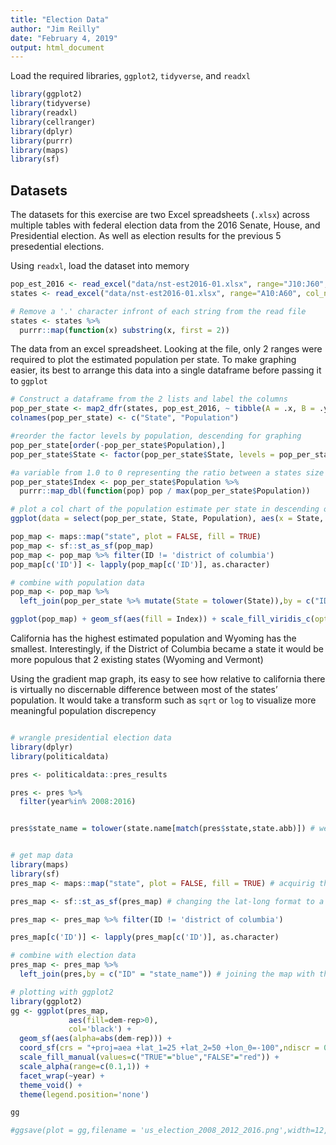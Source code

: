 ```yaml
---
title: "Election Data"
author: "Jim Reilly"
date: "February 4, 2019"
output: html_document
---
```


Load the required libraries, `ggplot2`, `tidyverse`, and `readxl`

```r
library(ggplot2)
library(tidyverse)
library(readxl)
library(cellranger)
library(dplyr)
library(purrr)
library(maps)
library(sf)
```


## Datasets

The datasets for this exercise are two Excel spreadsheets (`.xlsx`) across multiple tables with federal election data from the 2016 Senate, House, and Presidential election. As well as election results for the previous 5 presedential elections.

Using `readxl`, load the dataset into memory

```r
pop_est_2016 <- read_excel("data/nst-est2016-01.xlsx", range="J10:J60", col_names = FALSE)
states <- read_excel("data/nst-est2016-01.xlsx", range="A10:A60", col_names = FALSE)

# Remove a '.' character infront of each string from the read file
states <- states %>%
  purrr::map(function(x) substring(x, first = 2))
```

The data from an excel spreadsheet. Looking at the file, only 2 ranges were required to plot the estimated population per state. To make graphing easier, its best to arrange this data into a single dataframe before passing it to `ggplot`

```r
# Construct a dataframe from the 2 lists and label the columns
pop_per_state <- map2_dfr(states, pop_est_2016, ~ tibble(A = .x, B = .y))
colnames(pop_per_state) <- c("State", "Population")

#reorder the factor levels by population, descending for graphing
pop_per_state[order(-pop_per_state$Population),]
pop_per_state$State <- factor(pop_per_state$State, levels = pop_per_state$State[order(-pop_per_state$Population)])

#a variable from 1.0 to 0 representing the ratio between a states size and the largest state for coloration in a map plot
pop_per_state$Index <- pop_per_state$Population %>%
  purrr::map_dbl(function(pop) pop / max(pop_per_state$Population))

# plot a col chart of the population estimate per state in descending order
ggplot(data = select(pop_per_state, State, Population), aes(x = State, y = Population)) + geom_col() + theme(axis.text.x = element_text(angle = 90, hjust = 1))

pop_map <- maps::map("state", plot = FALSE, fill = TRUE)
pop_map <- sf::st_as_sf(pop_map)
pop_map <- pop_map %>% filter(ID != 'district of columbia')
pop_map[c('ID')] <- lapply(pop_map[c('ID')], as.character)

# combine with population data
pop_map <- pop_map %>% 
  left_join(pop_per_state %>% mutate(State = tolower(State)),by = c("ID" = "State")) 

ggplot(pop_map) + geom_sf(aes(fill = Index)) + scale_fill_viridis_c(option = "plasma")

```

California has the highest estimated population and Wyoming has the smallest. Interestingly, if the District of Columbia became a state it would be more populous that 2 existing states (Wyoming and Vermont)

Using the gradient map graph, its easy to see how relative to california there is virtually no discernable difference between most of the states' population. It would take a transform such as `sqrt` or `log` to visualize more meaningful population discrepency


```r

```

```r
# wrangle presidential election data
library(dplyr)
library(politicaldata)

pres <- politicaldata::pres_results

pres <- pres %>% 
  filter(year%in% 2008:2016)


pres$state_name = tolower(state.name[match(pres$state,state.abb)]) # we need the full name of the state to join with the map


# get map data
library(maps)
library(sf)
pres_map <- maps::map("state", plot = FALSE, fill = TRUE) # acquirig the data frame

pres_map <- sf::st_as_sf(pres_map) # changing the lat-long format to a simple feature object

pres_map <- pres_map %>% filter(ID != 'district of columbia')

pres_map[c('ID')] <- lapply(pres_map[c('ID')], as.character)

# combine with election data
pres_map <- pres_map %>% 
  left_join(pres,by = c("ID" = "state_name")) # joining the map with the political data

# plotting with ggplot2
library(ggplot2)
gg <- ggplot(pres_map,
             aes(fill=dem-rep>0),
             col='black') +
  geom_sf(aes(alpha=abs(dem-rep))) +
  coord_sf(crs = "+proj=aea +lat_1=25 +lat_2=50 +lon_0=-100",ndiscr = 0) + # change the projection from mercator (blegh)
  scale_fill_manual(values=c("TRUE"="blue","FALSE"="red")) +
  scale_alpha(range=c(0.1,1)) +
  facet_wrap(~year) +
  theme_void() +
  theme(legend.position='none')

gg

#ggsave(plot = gg,filename = 'us_election_2008_2012_2016.png',width=12,height=3,units='in')

```
